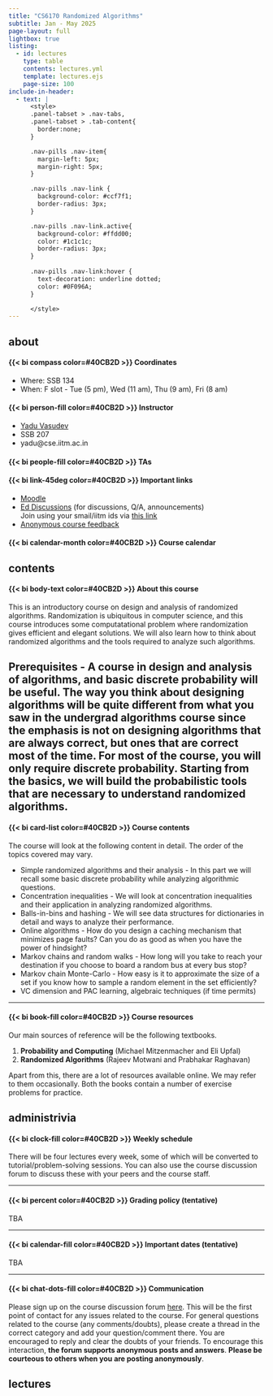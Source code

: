 ```yaml
---
title: "CS6170 Randomized Algorithms"
subtitle: Jan - May 2025
page-layout: full
lightbox: true
listing:
  - id: lectures
    type: table
    contents: lectures.yml
    template: lectures.ejs
    page-size: 100
include-in-header: 
  - text: |
      <style>
      .panel-tabset > .nav-tabs,
      .panel-tabset > .tab-content{
        border:none;
      }

      .nav-pills .nav-item{
        margin-left: 5px;
        margin-right: 5px;
      }

      .nav-pills .nav-link {
        background-color: #ccf7f1;
        border-radius: 3px;
      }

      .nav-pills .nav-link.active{
        background-color: #ffdd00; 
        color: #1c1c1c;
        border-radius: 3px;
      }
      
      .nav-pills .nav-link:hover {
        text-decoration: underline dotted;
        color: #0F096A;
      }

      </style>
---
```


::: nav-pills
::: panel-tabset

## about

::: {.grid}

::: {.g-col-6}

####  {{< bi compass color=#40CB2D >}} Coordinates

- Where: SSB 134
- When: F slot - Tue (5 pm), Wed (11 am), Thu (9 am), Fri (8 am)


#### {{< bi person-fill color=#40CB2D >}} Instructor
- [Yadu Vasudev](https://yaduvasudev.github.io/)
- SSB 207
- yadu@cse.iitm.ac.in

#### {{< bi people-fill color=#40CB2D >}} TAs

:::

::: {.g-col-6}

#### {{< bi link-45deg color=#40CB2D >}} Important links

- [Moodle](https://courses.iitm.ac.in/course/view.php?id=8171) 
- [Ed Discussions](https://edstem.org/us/courses/71206/discussion) (for discussions, Q/A, announcements) \
  Join using your smail/iitm ids via [this link](https://edstem.org/us/join/5bxSC8)
- [Anonymous course feedback](https://forms.gle/fmaFvpCz5FwdvMaY6)

#### {{< bi calendar-month color=#40CB2D >}} Course calendar


:::

:::


## contents

::: {.grid}

::: {.g-col-10}

#### {{< bi body-text color=#40CB2D >}} About this course

This is an introductory course on design and analysis of randomized algorithms. Randomization is ubiquitous in computer science, and this course introduces some computatational problem where randomization gives efficient and elegant solutions. We will also learn how to think about randomized algorithms and the tools required to analyze such algorithms.

**Prerequisites** - A course in design and analysis of algorithms, and basic discrete probability will be useful. The way you think about designing algorithms will be quite different from what you saw in the undergrad algorithms course since the emphasis is not on designing algorithms that are always correct, but ones that are correct most of the time. For most of the course, you will only require discrete probability. Starting from the basics, we will build the probabilistic tools that are necessary to understand randomized algorithms.
---

#### {{< bi card-list color=#40CB2D >}} Course contents

The course will look at the following content in detail. The order of the topics covered may vary.

- Simple randomized algorithms and their analysis - In this part we will recall some basic discrete probability while analyzing algorithmic questions.
- Concentration inequalities - We will look at concentration inequalities and their application in analyzing randomized algorithms.
- Balls-in-bins and hashing - We will see data structures for dictionaries in detail and ways to analyze their performance.
- Online algorithms - How do you design a caching mechanism that minimizes page faults? Can you do as good as when you have the power of hindsight?
- Markov chains and random walks - How long will you take to reach your destination if you choose to board a random bus at every bus stop?
- Markov chain Monte-Carlo - How easy is it to approximate the size of a set if you know how to sample a random element in the set efficiently?
- VC dimension and PAC learning, algebraic techniques (if time permits)

---

#### {{< bi book-fill color=#40CB2D >}} Course resources

Our main sources of reference will be the following textbooks.

1. **Probability and Computing** (Michael Mitzenmacher and Eli Upfal)
2. **Randomized Algorithms** (Rajeev Motwani and Prabhakar Raghavan)

Apart from this, there are a lot of resources available online. We may refer to them occasionally. Both the books contain a number of exercise problems for practice. 

:::

:::

## administrivia

::: {.grid}

::: {.g-col-10}

#### {{< bi clock-fill color=#40CB2D >}} Weekly schedule

There will be four lectures every week, some of which will be converted to tutorial/problem-solving sessions. You can also use the course discussion forum to discuss these with your peers and the course staff.

---

#### {{< bi percent color=#40CB2D >}} Grading policy (tentative)

TBA

---

#### {{< bi calendar-fill color=#40CB2D >}} Important dates (tentative)

TBA

---

#### {{< bi chat-dots-fill color=#40CB2D >}} Communication

Please sign up on the course discussion forum [here](https://edstem.org/us/join/5bxSC8). This will be the first point of contact for any issues related to the course. For general questions related to the course (any comments/doubts), please create a thread in the correct category and add your question/comment there. You are encouraged to reply and clear the doubts of your friends. To encourage this interaction, **the forum supports anonymous posts and answers**. **Please be courteous to others when you are posting anonymously**.

:::

:::

## lectures

::: {#lectures}


:::

:::

:::
